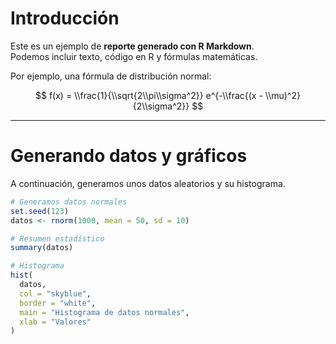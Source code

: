\newpage

# Introducción

Este es un ejemplo de **reporte generado con R Markdown**.  
Podemos incluir texto, código en R y fórmulas matemáticas.

Por ejemplo, una fórmula de distribución normal:

$$
f(x) = \\frac{1}{\\sqrt{2\\pi\\sigma^2}} e^{-\\frac{(x - \\mu)^2}{2\\sigma^2}}
$$

---

# Generando datos y gráficos

A continuación, generamos unos datos aleatorios y su histograma.

```r
# Generamos datos normales
set.seed(123)
datos <- rnorm(1000, mean = 50, sd = 10)

# Resumen estadístico
summary(datos)

# Histograma
hist(
  datos,
  col = "skyblue",
  border = "white",
  main = "Histograma de datos normales",
  xlab = "Valores"
)
```

